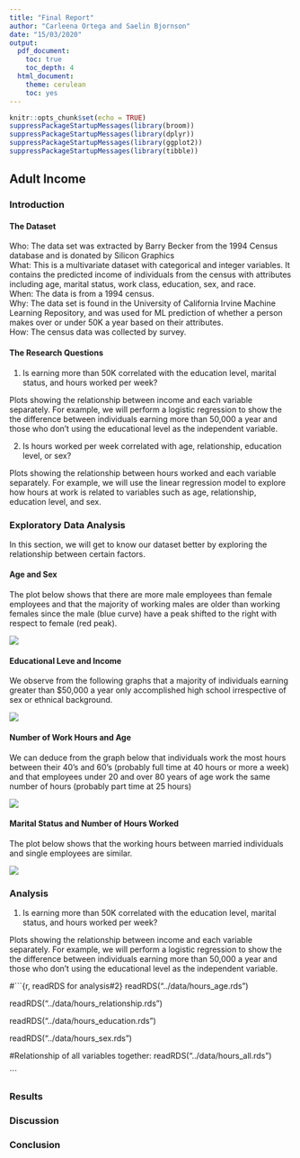 ```yaml
---
title: "Final Report"
author: "Carleena Ortega and Saelin Bjornson"
date: "15/03/2020"
output:
  pdf_document: 
    toc: true
    toc_depth: 4
  html_document:
    theme: cerulean
    toc: yes
---
```


```r
knitr::opts_chunk$set(echo = TRUE)
suppressPackageStartupMessages(library(broom))
suppressPackageStartupMessages(library(dplyr))
suppressPackageStartupMessages(library(ggplot2))
suppressPackageStartupMessages(library(tibble))
```

## Adult Income

### Introduction

#### The Dataset
Who: The data set was extracted by Barry Becker from the 1994 Census database and is donated by Silicon Graphics \
What: This is a multivariate dataset with categorical and integer variables. It contains the predicted income of individuals from the census with attributes including age, marital status, work class, education, sex, and race. \
When: The data is from a 1994 census. \
Why: The data set is found in the University of California Irvine Machine Learning Repository, and was used for ML prediction of whether a person makes over or under 50K a year based on their attributes. \
How: The census data was collected by survey. 

#### The Research Questions 

1. Is earning more than 50K correlated with the education level, marital status, and hours worked per week?

Plots showing the relationship between income and each variable separately. For example, we will perform a logistic regression to show the the difference between individuals earning more than 50,000 a year and those who don't using the educational level as the independent variable.

2. Is hours worked per week correlated with age, relationship, education level, or sex?

Plots showing the relationship between hours worked and each variable separately. For example, we will use the linear regression model to explore how hours at work is related to variables such as age, relationship, education level, and sex.

### Exploratory Data Analysis
In this section, we will get to know our dataset better by exploring the relationship between certain factors.

#### Age and Sex

The plot below shows that there are more male employees than female employees and that the majority of working males are older than working females since the male (blue curve) have a peak shifted to the right with respect to female (red peak).

![](../images/Plot_1_Distribution_of_Age_by_Sex.png)

#### Educational Leve and Income

We observe from the following graphs that a majority of individuals earning greater than $50,000 a year only accomplished high school irrespective of sex or ethnical background.

![](../images/Plot_2_Education_Level_of_50K_or_more_Earners.png)
  
#### Number of Work Hours and Age

We can deduce from the graph below that individuals work the most hours between their 40's and 60's (probably full time at 40 hours or more a week) and that employees under 20 and over 80 years of age work the same number of hours (probably part time at 25 hours)

![](../images/Plot_3_Hours_worked_per_week_by_age.png)

#### Marital Status and Number of Hours Worked

The plot below shows that the working hours between married individuals and single employees are similar.

![](../images/Plot_4_Marital_Status_and_Work_Hours.png)

### Analysis

1. Is earning more than 50K correlated with the education level, marital status, and hours worked per week?

Plots showing the relationship between income and each variable separately. For example, we will perform a logistic regression to show the the difference between individuals earning more than 50,000 a year and those who don't using the educational level as the independent variable.

#```{r, readRDS for analysis#2}
readRDS("../data/hours_age.rds")
  
readRDS("../data/hours_relationship.rds")
  
readRDS("../data/hours_education.rds")
  
readRDS("../data/hours_sex.rds")
  
  #Relationship of all variables together:
readRDS("../data/hours_all.rds")
    
```


### Results

### Discussion

### Conclusion
